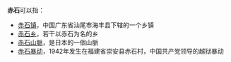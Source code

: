 '''赤石'''可以指：

*[[赤石镇|赤石镇]]，中国广东省汕尾市海丰县下辖的一个乡镇
*[[赤石乡|赤石乡]]，若干以赤石为名的乡
*[[赤石山脈|赤石山脈]]，是日本的一個山脈
*[[赤石暴动|赤石暴动]]，1942年发生在福建省崇安县赤石村，中国共产党领导的越狱暴动

{{Disambig|Cat=二字消歧义}}